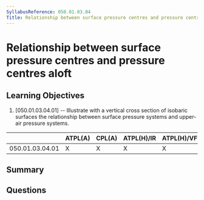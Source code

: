 ```yaml
---
SyllabusReference: 050.01.03.04
Title: Relationship between surface pressure centres and pressure centres aloft
---
```


# Relationship between surface pressure centres and pressure centres aloft

## Learning Objectives

1. [050.01.03.04.01] -- Illustrate with a vertical cross section of isobaric
   surfaces the relationship between surface pressure systems and upper-air
   pressure systems.

|                 | ATPL(A) | CPL(A) | ATPL(H)/IR | ATPL(H)/VFR | CPL(H) | IR  | CBIR(A) |
| --------------- | ------- | ------ | ---------- | ----------- | ------ | --- | ------- |
| 050.01.03.04.01 | X       | X      | X          | X           | X      | X   | X       |

## Summary

## Questions
